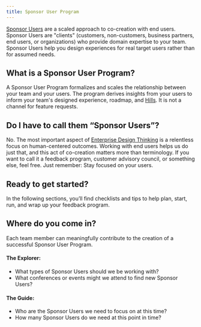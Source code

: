 ```yaml
---
title: Sponsor User Program
---
```



<PageDescription>

[Sponsor Users](https://www.ibm.com/design/thinking/page/framework/keys/sponsor-users) are a scaled approach to co-creation with end users. Sponsor Users are "clients" (customers, non-customers, business partners, end users, or organizations) who provide domain expertise to your team. Sponsor Users help you design experiences for real target users rather than for assumed needs.

</PageDescription>

## What is a Sponsor User Program?

A Sponsor User Program formalizes and scales the relationship between your team and your users. The program derives insights from your users to inform your team's designed experience, roadmap, and [Hills](https://www.ibm.com/design/thinking/page/framework/keys/hills). It is not a channel for feature requests.

## Do I have to call them “Sponsor Users”?

No. The most important aspect of [Enterprise Design Thinking](https://www.ibm.com/design/thinking/page/framework) is a relentless focus on human-centered outcomes. Working with end users helps us do just that, and this act of co-creation matters more than terminology. If you want to call it a feedback program, customer advisory council, or something else, feel free. Just remember: Stay focused on your users.

## Ready to get started?

In the following sections, you’ll find checklists and tips to help plan, start, run, and wrap up your feedback program.

<div className="bx--row bx--no-gutter">
  <NavTile
    title="Planning your program"
    description=" "
    href="/sponsor-user-program/planning"
  />
  <NavTile
    title="Starting your program"
    description=" "
    href="/sponsor-user-program/starting"
  />
  <NavTile
    title="Running your program"
    description=" "
    href="/sponsor-user-program/running"
  />
  <NavTile
    title="Wrapping up your program"
    description=" "
    href="/sponsor-user-program/wrapping-up"
  />
</div>

## Where do you come in?

Each team member can meaningfully contribute to the creation of a successful Sponsor User Program.

#### The Explorer:

<Row className="bullets-no-bottom-margin">
<Column colMd={7} colLg={7}>

- What types of Sponsor Users should we be working with?
- What conferences or events might we attend to find new Sponsor Users?

</Column>
</Row>

#### The Guide:

<Row className="bullets-no-bottom-margin">
<Column colMd={7} colLg={7}>

- Who are the Sponsor Users we need to focus on at this time?
- How many Sponsor Users do we need at this point in time?

</Column>
</Row>

